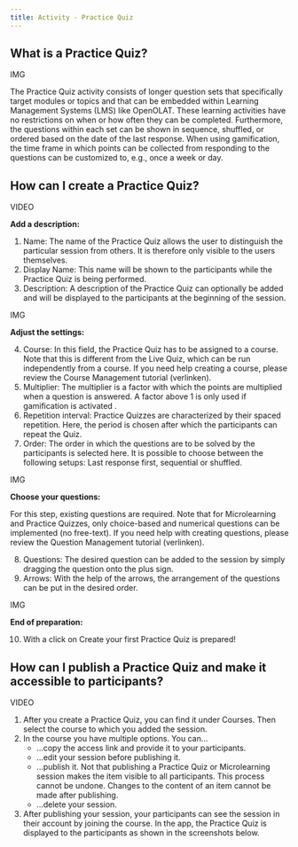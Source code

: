 ```yaml
---
title: Activity - Practice Quiz
---
```


## What is a Practice Quiz?

IMG

The Practice Quiz activity consists of longer question sets that specifically target modules or topics and that can be embedded within Learning Management Systems (LMS) like OpenOLAT. These learning activities have no restrictions on when or how often they can be completed. Furthermore, the questions within each set can be shown in sequence, shuffled, or ordered based on the date of the last response. When using gamification, the time frame in which points can be collected from responding to the questions can be customized to, e.g., once a week or day.


## How can I create a Practice Quiz?

VIDEO

**Add a description:**

1. Name: The name of the Practice Quiz allows the user to distinguish the particular session from others. It is therefore only visible to the users themselves.
2. Display Name: This name will be shown to the participants while the Practice Quiz is being performed.
3. Description: A description of the Practice Quiz can optionally be added and will be displayed to the participants at the beginning of the session.

IMG

**Adjust the settings:**

4. Course: In this field, the Practice Quiz has to be assigned to a course. Note that this is different from the Live Quiz, which can be run independently from a course. If you need help creating a course, please review the Course Management tutorial (verlinken).
5. Multiplier: The multiplier is a factor with which the points are multiplied when a question is answered. A factor above 1 is only used if gamification is activated .
6. Repetition interval: Practice Quizzes are characterized by their spaced repetition. Here, the period  is chosen after which the participants can repeat the Quiz.
7. Order: The order in which the questions are to be solved by the participants is selected here. It is possible to choose between the following setups: Last response first, sequential or shuffled.

IMG

**Choose your questions:**

For this step, existing questions are required. Note that for Microlearning and Practice Quizzes, only choice-based and numerical questions can be implemented (no free-text). If you need help with creating questions, please review the Question Management tutorial (verlinken).

8. Questions: The desired question can be added to the session by simply dragging the question onto the plus sign.
9. Arrows: With the help of the arrows, the arrangement of the questions can be put in the desired order.

IMG

**End of preparation:**

10.	With a click on Create your first Practice Quiz is prepared!


## How can I publish a Practice Quiz and make it accessible to participants?

VIDEO

1. After you create a Practice Quiz, you can find it under Courses. Then select the course to which you added the session.
2. In the course you have multiple options. You can...
    - ...copy the access link and provide it to your participants.
    - ...edit your session before publishing it.
    - ...publish it. Not that publishing a Practice Quiz or Microlearning session makes the item visible to all participants. This process cannot be undone. Changes to the content of an item cannot be made after publishing.
    - ...delete your session.
3. After publishing your session, your participants can see the session in their account by joining the course. In the app, the Practice Quiz is displayed to the participants as shown in the screenshots below.
